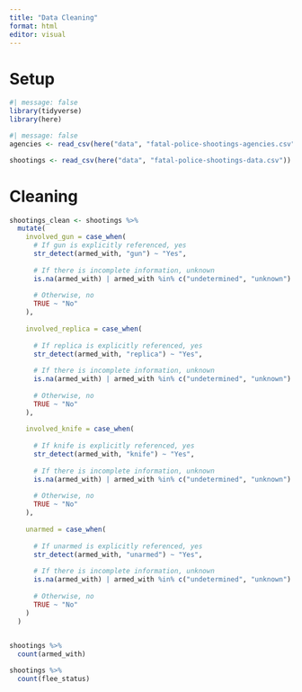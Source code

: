 ```yaml
---
title: "Data Cleaning"
format: html
editor: visual
---
```


# Setup

```r
#| message: false
library(tidyverse)
library(here)
```

```r
#| message: false
agencies <- read_csv(here("data", "fatal-police-shootings-agencies.csv"))

shootings <- read_csv(here("data", "fatal-police-shootings-data.csv"))
```

# Cleaning

```r
shootings_clean <- shootings %>% 
  mutate(
    involved_gun = case_when(
      # If gun is explicitly referenced, yes
      str_detect(armed_with, "gun") ~ "Yes",
      
      # If there is incomplete information, unknown
      is.na(armed_with) | armed_with %in% c("undetermined", "unknown") ~ "Unknown",
      
      # Otherwise, no
      TRUE ~ "No"
    ),
    
    involved_replica = case_when(
      
      # If replica is explicitly referenced, yes
      str_detect(armed_with, "replica") ~ "Yes",
      
      # If there is incomplete information, unknown
      is.na(armed_with) | armed_with %in% c("undetermined", "unknown") ~ "Unknown",
      
      # Otherwise, no
      TRUE ~ "No"
    ),
    
    involved_knife = case_when(
      
      # If knife is explicitly referenced, yes
      str_detect(armed_with, "knife") ~ "Yes",
      
      # If there is incomplete information, unknown
      is.na(armed_with) | armed_with %in% c("undetermined", "unknown") ~ "Unknown",
      
      # Otherwise, no
      TRUE ~ "No"
    ),
    
    unarmed = case_when(
      
      # If unarmed is explicitly referenced, yes
      str_detect(armed_with, "unarmed") ~ "Yes",
      
      # If there is incomplete information, unknown
      is.na(armed_with) | armed_with %in% c("undetermined", "unknown") ~ "Unknown",
      
      # Otherwise, no
      TRUE ~ "No"
    )
  )
  
```





```r
shootings %>% 
  count(armed_with)
```


```r
shootings %>% 
  count(flee_status)
```

